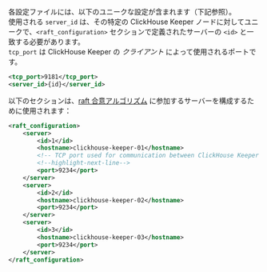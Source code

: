 

各設定ファイルには、以下のユニークな設定が含まれます（下記参照）。  
使用される `server_id` は、その特定の ClickHouse Keeper ノードに対してユニークで、`<raft_configuration>` セクションで定義されたサーバーの `<id>` と一致する必要があります。  
`tcp_port` は ClickHouse Keeper の _クライアント_ によって使用されるポートです。

```xml
<tcp_port>9181</tcp_port>
<server_id>{id}</server_id>
```

以下のセクションは、[raft 合意アルゴリズム](https://en.wikipedia.org/wiki/Raft_(algorithm)) に参加するサーバーを構成するために使用されます：

```xml
<raft_configuration>
    <server>
        <id>1</id>
        <hostname>clickhouse-keeper-01</hostname>
        <!-- TCP port used for communication between ClickHouse Keeper nodes -->
        <!--highlight-next-line-->
        <port>9234</port>
    </server>
    <server>
        <id>2</id>
        <hostname>clickhouse-keeper-02</hostname>
        <port>9234</port>
    </server>
    <server>
        <id>3</id>
        <hostname>clickhouse-keeper-03</hostname>
        <port>9234</port>
    </server>
</raft_configuration>
```

